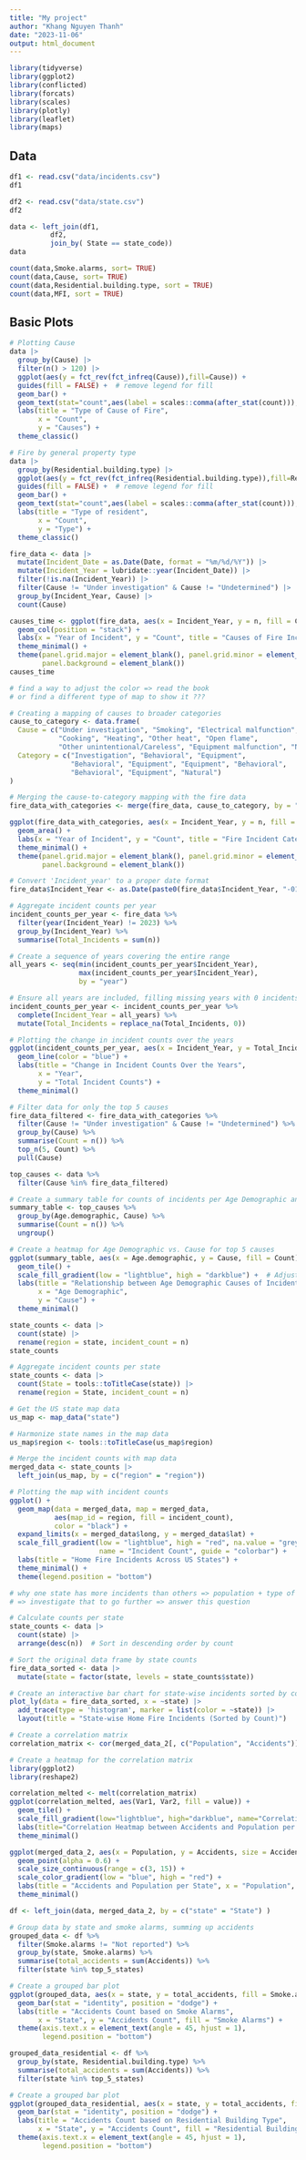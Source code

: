 ```yaml
---
title: "My project"
author: "Khang Nguyen Thanh"
date: "2023-11-06"
output: html_document
---
```


```r
library(tidyverse)
library(ggplot2)
library(conflicted)
library(forcats)
library(scales)
library(plotly)
library(leaflet)
library(maps)
```

## Data

```r
df1 <- read.csv("data/incidents.csv")
df1 
```

```r
df2 <- read.csv("data/state.csv")
df2
```

```r
data <- left_join(df1,
          df2, 
          join_by( State == state_code)) 
data

```

```r
count(data,Smoke.alarms, sort= TRUE)
count(data,Cause, sort= TRUE)
count(data,Residential.building.type, sort = TRUE)
count(data,MFI, sort = TRUE)
```

## Basic Plots

```r
# Plotting Cause
data |> 
  group_by(Cause) |>
  filter(n() > 120) |> 
  ggplot(aes(y = fct_rev(fct_infreq(Cause)),fill=Cause)) +
  guides(fill = FALSE) +  # remove legend for fill 
  geom_bar() +
  geom_text(stat="count",aes(label = scales::comma(after_stat(count))), vjust = -0.5,size = 3) +
  labs(title = "Type of Cause of Fire",
       x = "Count",
       y = "Causes") +
  theme_classic() 
```

```r
# Fire by general property type 
data |> 
  group_by(Residential.building.type) |>
  ggplot(aes(y = fct_rev(fct_infreq(Residential.building.type)),fill=Residential.building.type)) +
  guides(fill = FALSE) +  # remove legend for fill 
  geom_bar() +
  geom_text(stat="count",aes(label = scales::comma(after_stat(count))), vjust = -0.5,size = 3) +
  labs(title = "Type of resident",
       x = "Count",
       y = "Type") +
  theme_classic() 
```

```r

fire_data <- data |>
  mutate(Incident_Date = as.Date(Date, format = "%m/%d/%Y")) |>
  mutate(Incident_Year = lubridate::year(Incident_Date)) |>
  filter(!is.na(Incident_Year)) |>
  filter(Cause != "Under investigation" & Cause != "Undetermined") |>
  group_by(Incident_Year, Cause) |>
  count(Cause)

causes_time <- ggplot(fire_data, aes(x = Incident_Year, y = n, fill = Cause)) +
  geom_col(position = "stack") +
  labs(x = "Year of Incident", y = "Count", title = "Causes of Fire Incidents Since 2012") +
  theme_minimal() +
  theme(panel.grid.major = element_blank(), panel.grid.minor = element_blank(),
        panel.background = element_blank())
causes_time

# find a way to adjust the color => read the book 
# or find a different type of map to show it ???
```


```r
# Creating a mapping of causes to broader categories
cause_to_category <- data.frame(
  Cause = c("Under investigation", "Smoking", "Electrical malfunction",
            "Cooking", "Heating", "Other heat", "Open flame",
            "Other unintentional/Careless", "Equipment malfunction", "Natural"),
  Category = c("Investigation", "Behavioral", "Equipment", 
               "Behavioral", "Equipment", "Equipment", "Behavioral",
               "Behavioral", "Equipment", "Natural")
)

# Merging the cause-to-category mapping with the fire data
fire_data_with_categories <- merge(fire_data, cause_to_category, by = "Cause") |>  filter(Category != "Investigation")

ggplot(fire_data_with_categories, aes(x = Incident_Year, y = n, fill = Category)) +
  geom_area() +
  labs(x = "Year of Incident", y = "Count", title = "Fire Incident Categories Since 2012") +
  theme_minimal() +
  theme(panel.grid.major = element_blank(), panel.grid.minor = element_blank(),
        panel.background = element_blank())
```
```r
# Convert 'Incident_year' to a proper date format
fire_data$Incident_Year <- as.Date(paste0(fire_data$Incident_Year, "-01-01"))

# Aggregate incident counts per year
incident_counts_per_year <- fire_data %>%
  filter(year(Incident_Year) != 2023) %>% 
  group_by(Incident_Year) %>%
  summarise(Total_Incidents = sum(n))

# Create a sequence of years covering the entire range
all_years <- seq(min(incident_counts_per_year$Incident_Year),
                 max(incident_counts_per_year$Incident_Year),
                 by = "year")

# Ensure all years are included, filling missing years with 0 incidents
incident_counts_per_year <- incident_counts_per_year %>%
  complete(Incident_Year = all_years) %>%
  mutate(Total_Incidents = replace_na(Total_Incidents, 0))

# Plotting the change in incident counts over the years
ggplot(incident_counts_per_year, aes(x = Incident_Year, y = Total_Incidents)) +
  geom_line(color = "blue") +
  labs(title = "Change in Incident Counts Over the Years",
       x = "Year",
       y = "Total Incident Counts") +
  theme_minimal()
```

```r
# Filter data for only the top 5 causes
fire_data_filtered <- fire_data_with_categories %>%
  filter(Cause != "Under investigation" & Cause != "Undetermined") %>%
  group_by(Cause) %>%
  summarise(Count = n()) %>%
  top_n(5, Count) %>%
  pull(Cause)

top_causes <- data %>%
  filter(Cause %in% fire_data_filtered)

# Create a summary table for counts of incidents per Age Demographic and Cause
summary_table <- top_causes %>%
  group_by(Age.demographic, Cause) %>%
  summarise(Count = n()) %>%
  ungroup()

# Create a heatmap for Age Demographic vs. Cause for top 5 causes
ggplot(summary_table, aes(x = Age.demographic, y = Cause, fill = Count)) +
  geom_tile() +
  scale_fill_gradient(low = "lightblue", high = "darkblue") +  # Adjust color gradient
  labs(title = "Relationship between Age Demographic Causes of Incidents",
       x = "Age Demographic",
       y = "Cause") +
  theme_minimal()  
```

```r
state_counts <- data |>
  count(state) |>
  rename(region = state, incident_count = n)
state_counts
```

```r
# Aggregate incident counts per state
state_counts <- data |>
  count(State = tools::toTitleCase(state)) |>
  rename(region = State, incident_count = n)

# Get the US state map data
us_map <- map_data("state")

# Harmonize state names in the map data
us_map$region <- tools::toTitleCase(us_map$region)

# Merge the incident counts with map data
merged_data <- state_counts |>
  left_join(us_map, by = c("region" = "region")) 
```

```r

# Plotting the map with incident counts
ggplot() +
  geom_map(data = merged_data, map = merged_data,
           aes(map_id = region, fill = incident_count),
           color = "black") +
  expand_limits(x = merged_data$long, y = merged_data$lat) +
  scale_fill_gradient(low = "lightblue", high = "red", na.value = "grey50",
                      name = "Incident Count", guide = "colorbar") +
  labs(title = "Home Fire Incidents Across US States") +
  theme_minimal() +
  theme(legend.position = "bottom")

# why one state has more incidents than others => population + type of resident 
# => investigate that to go further => answer this question 

```

```r
# Calculate counts per state
state_counts <- data |>
  count(state) |>
  arrange(desc(n))  # Sort in descending order by count

# Sort the original data frame by state counts
fire_data_sorted <- data |>
  mutate(state = factor(state, levels = state_counts$state))  

# Create an interactive bar chart for state-wise incidents sorted by count
plot_ly(data = fire_data_sorted, x = ~state) |>
  add_trace(type = 'histogram', marker = list(color = ~state)) |>
  layout(title = "State-wise Home Fire Incidents (Sorted by Count)")

```


```r
# Create a correlation matrix
correlation_matrix <- cor(merged_data_2[, c("Population", "Accidents")])

# Create a heatmap for the correlation matrix
library(ggplot2)
library(reshape2)

correlation_melted <- melt(correlation_matrix)
ggplot(correlation_melted, aes(Var1, Var2, fill = value)) +
  geom_tile() +
  scale_fill_gradient(low="lightblue", high="darkblue", name="Correlation") +
  labs(title="Correlation Heatmap between Accidents and Population per State", x="Variable", y="Variable") +
  theme_minimal()


```

```r
ggplot(merged_data_2, aes(x = Population, y = Accidents, size = Accidents, color = Accidents)) +
  geom_point(alpha = 0.6) +
  scale_size_continuous(range = c(3, 15)) +
  scale_color_gradient(low = "blue", high = "red") +
  labs(title = "Accidents and Population per State", x = "Population", y = "Accidents") +
  theme_minimal()
```

```r
df <- left_join(data, merged_data_2, by = c("state" = "State") )

```

```r


# Group data by state and smoke alarms, summing up accidents
grouped_data <- df %>%
  filter(Smoke.alarms != "Not reported") %>%
  group_by(state, Smoke.alarms) %>%
  summarise(total_accidents = sum(Accidents)) %>%
  filter(state %in% top_5_states)

# Create a grouped bar plot
ggplot(grouped_data, aes(x = state, y = total_accidents, fill = Smoke.alarms)) +
  geom_bar(stat = "identity", position = "dodge") +
  labs(title = "Accidents Count based on Smoke Alarms",
       x = "State", y = "Accidents Count", fill = "Smoke Alarms") +
  theme(axis.text.x = element_text(angle = 45, hjust = 1),
        legend.position = "bottom")

```
```r
grouped_data_residential <- df %>%
  group_by(state, Residential.building.type) %>%
  summarise(total_accidents = sum(Accidents)) %>%
  filter(state %in% top_5_states)

# Create a grouped bar plot
ggplot(grouped_data_residential, aes(x = state, y = total_accidents, fill = Residential.building.type)) +
  geom_bar(stat = "identity", position = "dodge") +
  labs(title = "Accidents Count based on Residential Building Type",
       x = "State", y = "Accidents Count", fill = "Residential Building Type") +
  theme(axis.text.x = element_text(angle = 45, hjust = 1),
        legend.position = "bottom")
```



